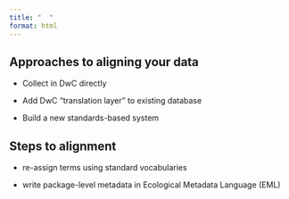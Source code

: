 ```yaml
---
title: "  "
format: html
---
```


## Approaches to aligning your data

-  Collect in DwC directly

-  Add DwC “translation layer” to existing database

-  Build a new standards-based system

## Steps to alignment

-  re-assign terms using standard vocabularies

-  write package-level metadata in Ecological Metadata Language (EML)







